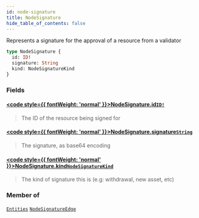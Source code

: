 ```yaml
---
id: node-signature
title: NodeSignature
hide_table_of_contents: false
---
```








Represents a signature for the approval of a resource from a validator

```graphql
type NodeSignature {
  id: ID!
  signature: String
  kind: NodeSignatureKind
}
```


### Fields

#### [<code style={{ fontWeight: 'normal' }}>NodeSignature.<b>id</b></code>](#)<Bullet />[`ID!`](/mainnet/api/graphql/scalars/id) <Badge class="secondary" text="non-null"/> <Badge class="secondary" text="scalar"/>
> The ID of the resource being signed for
> 

#### [<code style={{ fontWeight: 'normal' }}>NodeSignature.<b>signature</b></code>](#)<Bullet />[`String`](/mainnet/api/graphql/scalars/string) <Badge class="secondary" text="scalar"/>
> The signature, as base64 encoding
> 

#### [<code style={{ fontWeight: 'normal' }}>NodeSignature.<b>kind</b></code>](#)<Bullet />[`NodeSignatureKind`](/mainnet/api/graphql/enums/node-signature-kind) <Badge class="secondary" text="enum"/>
> The kind of signature this is (e.g: withdrawal, new asset, etc)
> 



### Member of

[`Entities`](/mainnet/api/graphql/objects/entities)  <Badge class="secondary" text="object"/><Bullet />[`NodeSignatureEdge`](/mainnet/api/graphql/objects/node-signature-edge)  <Badge class="secondary" text="object"/>



